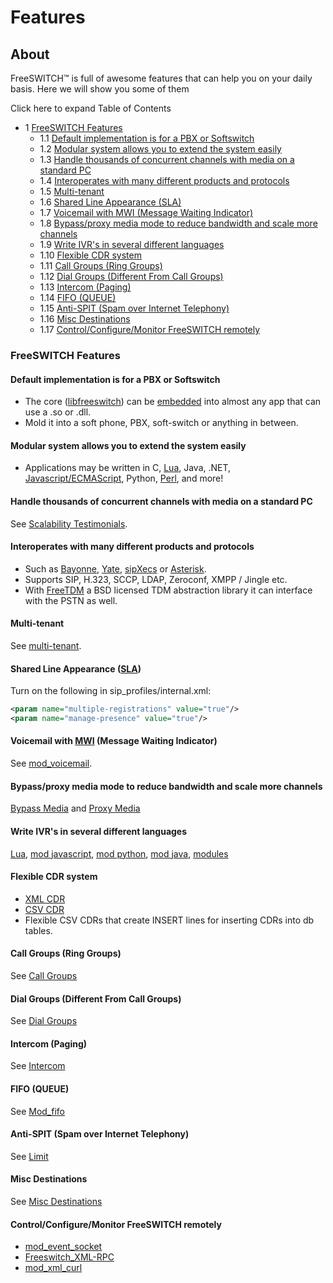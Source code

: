 
# Features 

 

## About

FreeSWITCH™ is full of awesome features that can help you on your daily basis. Here we will show you some of them

Click here to expand Table of Contents

* 1 [FreeSWITCH Features](#freeswitch-features)  
   * 1.1 [Default implementation is for a PBX or Softswitch](#default-implementation-is-for-a-pbx-or-softswitch)  
   * 1.2 [Modular system allows you to extend the system easily](#modular-system-allows-you-to-extend-the-system-easily)  
   * 1.3 [Handle thousands of concurrent channels with media on a standard PC](#handle-thousands-of-concurrent-channels-with-media-on-a-standard-pc)  
   * 1.4 [Interoperates with many different products and protocols](#interoperates-with-many-different-products-and-protocols)  
   * 1.5 [Multi-tenant](#multi-tenant)  
   * 1.6 [Shared Line Appearance (SLA)](#freeswitch-features)  
   * 1.7 [Voicemail with MWI (Message Waiting Indicator)](#freeswitch-features)  
   * 1.8 [Bypass/proxy media mode to reduce bandwidth and scale more channels](#bypassproxy-media-mode-to-reduce-bandwidth-and-scale-more-channels)  
   * 1.9 [Write IVR's in several different languages](#write-ivrs-in-several-different-languages)  
   * 1.10 [Flexible CDR system](#flexible-cdr-system)  
   * 1.11 [Call Groups (Ring Groups)](#call-groups-ring-groups)  
   * 1.12 [Dial Groups (Different From Call Groups)](#dial-groups-different-from-call-groups)  
   * 1.13 [Intercom (Paging)](#intercom-paging)  
   * 1.14 [FIFO (QUEUE)](#fifo-queue)  
   * 1.15 [Anti-SPIT (Spam over Internet Telephony)](#anti-spit-spam-over-internet-telephony)  
   * 1.16 [Misc Destinations](#misc-destinations)  
   * 1.17 [Control/Configure/Monitor FreeSWITCH remotely](#freeswitch-features)

### FreeSWITCH Features

#### Default implementation is for a PBX or Softswitch

* The core ([libfreeswitch](https://wiki.freeswitch.org/wiki/Libfreeswitch "Libfreeswitch")) can be [embedded](https://wiki.freeswitch.org/wiki/Embedding%5FFreeSWITCH "Embedding FreeSWITCH") into almost any app that can use a .so or .dll.
* Mold it into a soft phone, PBX, soft-switch or anything in between.

#### Modular system allows you to extend the system easily

* Applications may be written in C, [Lua](../Modules/mod_lua_1048944.mdx#--), Java, .NET, [Javascript/ECMAScript](https://wiki.freeswitch.org/wiki/Javascript "Javascript"), Python, [Perl](https://wiki.freeswitch.org/wiki/Perl "Perl"), and more!

#### Handle thousands of concurrent channels with media on a standard PC

See [Scalability Testimonials](https://wiki.freeswitch.org/wiki/Scalability%5FTestimonials "Scalability Testimonials").

#### Interoperates with many different products and protocols

* Such as [Bayonne](http://www.gnutelephony.org/index.php/GNU%5FBayonne), [Yate](http://yate.null.ro/pmwiki/), [sipXecs](http://www.sipfoundry.org/) or [Asterisk](http://www.asterisk.org/).
* Supports SIP, H.323, SCCP, LDAP, Zeroconf, XMPP / Jingle etc.
* With [FreeTDM](https://wiki.freeswitch.org/wiki/FreeTDM "FreeTDM") a BSD licensed TDM abstraction library it can interface with the PSTN as well.

#### Multi-tenant

See [multi-tenant](https://wiki.freeswitch.org/wiki/Multi-tenant "Multi-tenant").

#### Shared Line Appearance ([SLA](https://wiki.freeswitch.org/wiki/SLA "SLA"))

Turn on the following in sip\_profiles/internal.xml:

```xml
<param name="multiple-registrations" value="true"/>
<param name="manage-presence" value="true"/>
```

#### Voicemail with [MWI](https://wiki.freeswitch.org/wiki/MWI "MWI") (Message Waiting Indicator)

See [mod\_voicemail](https://wiki.freeswitch.org/wiki/Mod%5Fvoicemail "Mod voicemail").

#### Bypass/proxy media mode to reduce bandwidth and scale more channels

[Bypass Media](https://wiki.freeswitch.org/wiki/Bypass%5FMedia "Bypass Media") and [Proxy Media](https://wiki.freeswitch.org/wiki/Proxy%5FMedia "Proxy Media")

#### Write IVR's in several different languages

[Lua](https://wiki.freeswitch.org/wiki/Lua "Lua"), [mod javascript](https://wiki.freeswitch.org/wiki/Javascript "Javascript"), [mod python](../Modules/mod_python_1048940.mdx#eol), [mod java](../Modules/mod_java_3966491.mdx#faq), [modules](../Modules/index.mdx#about)

#### Flexible CDR system

* [XML CDR](https://wiki.freeswitch.org/wiki/Mod%5Fxml%5Fcdr "Mod xml cdr")
* [CSV CDR](https://wiki.freeswitch.org/wiki/Mod%5Fcdr%5Fcsv "Mod cdr csv")
* Flexible CSV CDRs that create INSERT lines for inserting CDRs into db tables.

#### Call Groups (Ring Groups)

See [Call Groups](https://wiki.freeswitch.org/wiki/XML%5FUser%5FDirectory%5FGuide#Groups "XML User Directory Guide")

#### Dial Groups (Different From Call Groups)

See [Dial Groups](https://wiki.freeswitch.org/wiki/Callgroup%5Fintercept "Callgroup intercept")

#### Intercom (Paging)

See [Intercom](../Interoperability/Phones/Cisco/Intercom_1966939.mdx#goal)

#### FIFO (QUEUE)

See [Mod\_fifo](../Modules/mod_fifo_3966031.mdx#-add)

#### Anti-SPIT (Spam over Internet Telephony)

See [Limit](https://wiki.freeswitch.org/wiki/Limit#Rate%5FLimiting%5Fcalls%5F.2F%5FAnti%5FSPIT "Limit")

#### Misc Destinations

See [Misc Destinations](https://wiki.freeswitch.org/wiki/Misc%5FDestinations "Misc Destinations")

#### [](https://wiki.freeswitch.org/wiki/Misc%5FDestinations "Misc Destinations")Control/Configure/Monitor FreeSWITCH remotely

* [mod\_event\_socket](../Modules/mod_event_socket_1048924.mdx#11-acl)
* [Freeswitch\_XML-RPC](https://wiki.freeswitch.org/wiki/Freeswitch%5FXML-RPC "Freeswitch XML-RPC")
* [mod\_xml\_curl](../Modules/mod_xml_curl_1049001.mdx)


